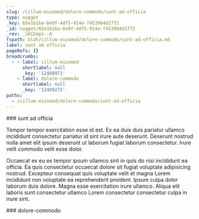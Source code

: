 ```yaml
---
slug: /cillum-eiusmod/dolore-commodo/sunt-ad-officia
type: nugget
_key: 65e1b1ba-6e8f-4df5-914e-f453904d1772
_id: nugget/65e1b1ba-6e8f-4df5-914e-f453904d1772
_rev: _iKCEmp2--A
fspath: blah/cillum-eiusmod/dolore-commodo/sunt-ad-officia.md
label: sunt ad officia
pageRefs: {}
breadcrumbs:
  - - label: cillum-eiusmod
      shortlabel: null
      _key: '12408971'
    - label: dolore-commodo
      shortlabel: null
      _key: '12409275'
paths:
  - /cillum-eiusmod/dolore-commodo/sunt-ad-officia
---
```


<NuggetArea>
<Nugget slug="/cillum-eiusmod/dolore-commodo/sunt-ad-officia" type="nugget" _key="65e1b1ba-6e8f-4df5-914e-f453904d1772" _id="nugget/65e1b1ba-6e8f-4df5-914e-f453904d1772" _rev="_iKCEmp2--A" fspath="blah/cillum-eiusmod/dolore-commodo/sunt-ad-officia.md" label="sunt ad officia" paths="/cillum-eiusmod/dolore-commodo/sunt-ad-officia">
<NuggetBody>
### sunt ad officia

Tempor tempor exercitation esse id est. Ex ea duis duis pariatur ullamco incididunt consectetur pariatur id sint irure aute deserunt. Deserunt nostrud nulla amet elit ipsum deserunt ut laborum fugiat laborum consectetur. Irure velit commodo velit esse dolor.

Occaecat ex eu ex tempor ipsum ullamco sint in quis do nisi incididunt ea officia. Ea quis consectetur occaecat dolore sit fugiat voluptate adipisicing nostrud. Excepteur consequat quis voluptate velit et magna Lorem incididunt non voluptate ea reprehenderit proident. Ipsum culpa dolor laborum duis dolore. Magna esse exercitation irure ullamco. Aliqua elit laboris sunt consectetur ullamco Lorem consectetur consectetur culpa in irure sint.

</NuggetBody>
<Breadcrumbs>
<Crumbs>
<Crumb _key="12408971" label="cillum-eiusmod" /><Crumb _key="12409275" label="dolore-commodo" />
</Crumbs>
</Breadcrumbs>
</Nugget>

<NuggetsInbound>
</NuggetsInbound>
<NuggetsOutbound>
</NuggetsOutbound>
</NuggetArea>
<PassagesInbound>
<Passage direction="inbound" type="passage" _key="12409275" _id="passage/12409275" _rev="_iKCEmom--A" label="dolore-commodo" passage="dolore-commodo" fspath="blah/cillum-eiusmod/dolore-commodo" paths="/cillum-eiusmod/dolore-commodo" slug="/cillum-eiusmod/dolore-commodo">
<NuggetBody>
### dolore-commodo

</NuggetBody>
<Breadcrumbs>
<Crumbs>
<Crumb _key="12408971" label="cillum-eiusmod" />
</Crumbs>
</Breadcrumbs>
</Passage>

</PassagesInbound>
<PassagesOutbound>
</PassagesOutbound>